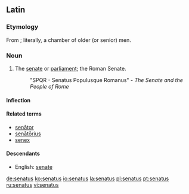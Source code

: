 ==Latin==

===Etymology===
From {{term|senex||old|lang=la}}; literally, a chamber of older (or senior) men.

===Noun===
{{la-noun|senātus|senatus|senātūs|m|fourth}}

# The [[senate]] or [[parliament]]; the Roman Senate.
#: "SPQR - Senatus Populusque Romanus" - ''The Senate and the People of Rome''

====Inflection====
{{ladecl4}}
{{la-decl-4th|senat|senāt}}

====Related terms====
*[[senator#Latin|senātor]]
*[[senatorius|senātōrius]]
*[[senex]]

====Descendants====
*English: [[senate]]

[[de:senatus]]
[[ko:senatus]]
[[io:senatus]]
[[la:senatus]]
[[pl:senatus]]
[[pt:senatus]]
[[ru:senatus]]
[[vi:senatus]]